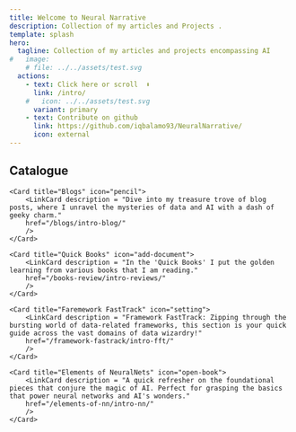 ```yaml
---
title: Welcome to Neural Narrative
description: Collection of my articles and Projects .
template: splash
hero:
  tagline: Collection of my articles and projects encompassing AI
#   image:
    # file: ../../assets/test.svg
  actions:
    - text: Click here or scroll  ⬇️
      link: /intro/
    #   icon: ../../assets/test.svg
      variant: primary
    - text: Contribute on github
      link: https://github.com/iqbalamo93/NeuralNarrative/
      icon: external
---
```



<div className="rolling-text"></div>

<NextCard client:visible header="Header"/>


## Catalogue

<CardGrid stagger>

	<Card title="Blogs" icon="pencil">
		<LinkCard description = "Dive into my treasure trove of blog posts, where I unravel the mysteries of data and AI with a dash of geeky charm."
		href="/blogs/intro-blog/"
		/>
	</Card>

	<Card title="Quick Books" icon="add-document">
		<LinkCard description = "In the 'Quick Books' I put the golden learning from various books that I am reading."
		href="/books-review/intro-reviews/"
		/>
	</Card>
	
	<Card title="Faremework FastTrack" icon="setting">
		<LinkCard description = "Framework FastTrack: Zipping through the bursting world of data-related frameworks, this section is your quick guide across the vast domains of data wizardry!"
		href="/framework-fastrack/intro-fft/"
		/>
	</Card>

	<Card title="Elements of NeuralNets" icon="open-book">
		<LinkCard description = "A quick refresher on the foundational pieces that conjure the magic of AI. Perfect for grasping the basics that power neural networks and AI's wonders."
		href="/elements-of-nn/intro-nn/"
		/>
	</Card>
</CardGrid>

<ProjectsCard/>
